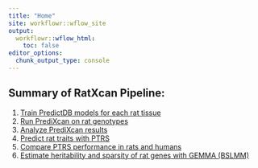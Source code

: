 ```yaml
---
title: "Home"
site: workflowr::wflow_site
output:
  workflowr::wflow_html:
    toc: false
editor_options:
  chunk_output_type: console
---
```


## Summary of RatXcan Pipeline:

1. [Train PredictDB models for each rat tissue](https://sabrina-mi.github.io/RatXcan_Training/EN_Prediction_Model.html)
2. [Run PrediXcan on rat genotypes](https://sabrina-mi.github.io/RatXcan_Training/PrediXcan.html)
3. [Analyze PrediXcan results](https://sabrina-mi.github.io/RatXcan_Training/Analyze_PrediXcan_Results.html)
4. [Predict rat traits with PTRS](https://sabrina-mi.github.io/RatXcan_Training/Rat_PTRS.html)
5. [Compare PTRS performance in rats and humans](https://sabrina-mi.github.io/RatXcan_Training/Plot_Correlations.html)
6. [Estimate heritability and sparsity of rat genes with GEMMA (BSLMM)](https://sabrina-mi.github.io/RatXcan_Training/GEMMA_BSLMM.html)

